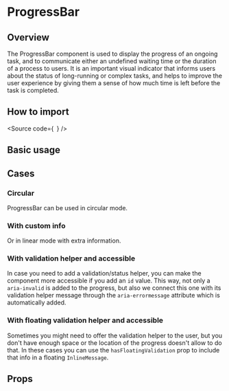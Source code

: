 

<Meta of={Stories} />

# ProgressBar

## Overview

The ProgressBar component is used to display the progress of an ongoing task,
and to communicate either an undefined waiting time or the duration of a process to users.
It is an important visual indicator that informs users about the status of long-running or complex tasks,
and helps to improve the user experience by giving them a sense of how much time is left before the task is completed.

## How to import

<Source
  code={`
`}
/>

## Basic usage

<Canvas of={Stories.Base} />

## Cases

### Circular

ProgressBar can be used in circular mode.

<Canvas of={CaseStories.Circular} />

### With custom info

Or in linear mode with extra information.

<Canvas of={CaseStories.WithCustomInfo} />

### With validation helper and accessible

In case you need to add a validation/status helper, you can make the component more
accessible if you add an `id` value. This way, not only a `aria-invalid` is added to
the progress, but also we connect this one with its validation helper message through
the `aria-errormessage` attribute which is automatically added.

<Canvas of={CaseStories.AccessibleValidation} />

### With floating validation helper and accessible

Sometimes you might need to offer the validation helper to the user, but you don't have
enough space or the location of the progress doesn't allow to do that. In these cases
you can use the `hasFloatingValidation` prop to include that info in a floating `InlineMessage`.

<Canvas of={CaseStories.AccessibleFloatingValidation} />

## Props

<ArgTypes of={Stories} />
